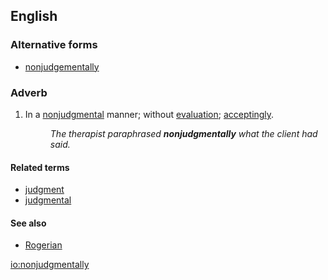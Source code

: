 ==English==

===Alternative forms===
* [[nonjudgementally]]

===Adverb===
{{en-adv}}

# In a [[nonjudgmental]] manner; without [[evaluation]]; [[acceptingly]].
#: ''The therapist paraphrased '''nonjudgmentally''' what the client had said.''

====Related terms====
* [[judgment]]
* [[judgmental]]

====See also====
* [[Rogerian]]

[[io:nonjudgmentally]]